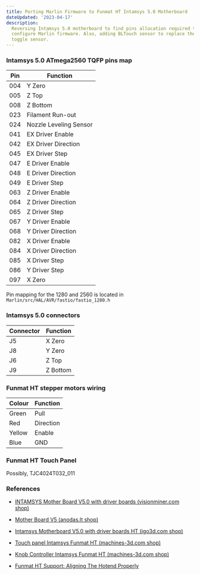 ```yaml
---
title: Porting Marlin Firmware to Funmat HT Intamsys 5.0 Motherboard
dateUpdated: '2023-04-17'
description:
  Reversing Intamsys 5.0 motherboard to find pins allocation required to
  configure Marlin firmware. Also, adding BLTouch sensor to replace the built-in
  toggle sensor.
---
```


### Intamsys 5.0 ATmega2560 TQFP pins map

| Pin | Function               |
| --- | ---------------------- |
| 004 | Y Zero                 |
| 005 | Z Top                  |
| 008 | Z Bottom               |
| 023 | Filament Run-out       |
| 024 | Nozzle Leveling Sensor |
| 041 | EX Driver Enable       |
| 042 | EX Driver Direction    |
| 045 | EX Driver Step         |
| 047 | E Driver Enable        |
| 048 | E Driver Direction     |
| 049 | E Driver Step          |
| 063 | Z Driver Enable        |
| 064 | Z Driver Direction     |
| 065 | Z Driver Step          |
| 067 | Y Driver Enable        |
| 068 | Y Driver Direction     |
| 082 | X Driver Enable        |
| 084 | X Driver Direction     |
| 085 | X Driver Step          |
| 086 | Y Driver Step          |
| 097 | X Zero                 |

Pin mapping for the 1280 and 2560 is located in
`Marlin/src/HAL/AVR/fastio/fastio_1280.h`

### Intamsys 5.0 connectors

| Connector | Function |
| --------- | -------- |
| J5        | X Zero   |
| J8        | Y Zero   |
| J6        | Z Top    |
| J9        | Z Bottom |

### Funmat HT stepper motors wiring

| Colour | Function  |
| ------ | --------- |
| Green  | Pull      |
| Red    | Direction |
| Yellow | Enable    |
| Blue   | GND       |

### Funmat HT Touch Panel

Possibly, TJC4024T032_011


### References

* [INTAMSYS Mother Board V5.0 with driver boards (visionminer.com shop)](https://visionminer.com/products/mother-board)
* [Mother Board V5 (anodas.lt shop)](https://www.anodas.lt/en/intamsys-mother-board-v5-0-with-driver-boards)
* [Intamsys Motherboard V5.0 with driver boards HT (igo3d.com shop)](https://www.igo3d.com/intamsys-motherboard-v5-with-driver-boards)
* [Touch panel Intamsys Funmat HT (machines-3d.com shop)](https://www.machines-3d.com/en/touch-panel-intamsys-funmat-ht-xml-856_935_601-2700.html)
* [Knob Controller Intamsys Funmat HT (machines-3d.com shop)](https://www.machines-3d.com/en/knob-controller-intamsys-funmat-ht-xml-856_935_601-2689.html)

* [Funmat HT Support: Aligning The Hotend Properly](https://www.youtube.com/watch?v=gbVJOSz8gRU)
